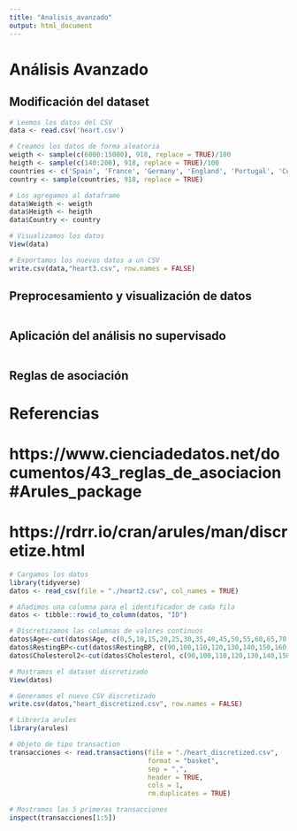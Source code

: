 ```yaml
---
title: "Analisis_avanzado"
output: html_document
---
```


# Análisis Avanzado

## Modificación del dataset

```r
# Leemos los datos del CSV
data <- read.csv('heart.csv')

# Creamos los datos de forma aleatoria
weigth <- sample(c(6000:15000), 918, replace = TRUE)/100
heigth <- sample(c(140:200), 918, replace = TRUE)/100
countries <- c('Spain', 'France', 'Germany', 'England', 'Portugal', 'Cuba', 'China', 'South Africa', 'Italy')
country <- sample(countries, 918, replace = TRUE)

# Los agregamos al dataframe
data$Weigth <- weigth
data$Heigth <- heigth
data$Country <- country

# Visualizamos los datos
View(data)

# Exportamos los nuevos datos a un CSV
write.csv(data,"heart3.csv", row.names = FALSE)
```

## Preprocesamiento y visualización de datos

```r

```

## Aplicación del análisis no supervisado

```r

```

## Reglas de asociación

# Referencias
# https://www.cienciadedatos.net/documentos/43_reglas_de_asociacion#Arules_package
# https://rdrr.io/cran/arules/man/discretize.html

```r
# Cargamos los datos
library(tidyverse)
datos <- read_csv(file = "./heart2.csv", col_names = TRUE)

# Añadimos una columna para el identificador de cada fila
datos <- tibble::rowid_to_column(datos, "ID")

# Discretizamos las columnas de valores continuos
datos$Age<-cut(datos$Age, c(0,5,10,15,20,25,30,35,40,45,50,55,60,65,70,75,80))
datos$RestingBP<-cut(datos$RestingBP, c(90,100,110,120,130,140,150,160,170,180,190,200))
datos$Cholesterol2<-cut(datos$Cholesterol, c(90,100,110,120,130,140,150,160,170,180,190,200,210,220,230,240,250,260,270,280,290,300))

# Mostramos el dataset discretizado
View(datos)

# Generamos el nuevo CSV discretizado
write.csv(datos,"heart_discretized.csv", row.names = FALSE)

# Librería arules
library(arules)

# Objeto de tipo transaction
transacciones <- read.transactions(file = "./heart_discretized.csv",
                                   format = "basket",
                                   sep = ",",
                                   header = TRUE,
                                   cols = 1,
                                   rm.duplicates = TRUE)

# Mostramos las 5 primeras transacciones
inspect(transacciones[1:5])
```





